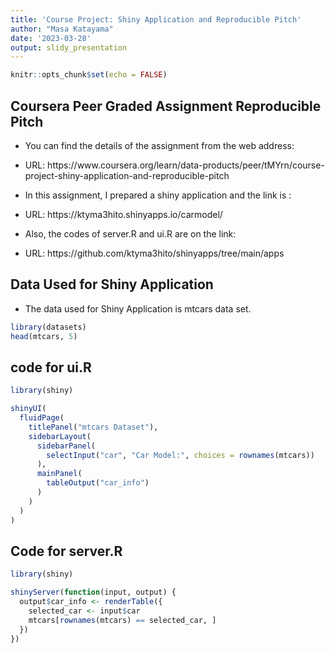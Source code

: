 ---
title: 'Course Project: Shiny Application and Reproducible Pitch'
author: "Masa Katayama"
date: '2023-03-28'
output: slidy_presentation
---

```{r setup, include=FALSE}
knitr::opts_chunk$set(echo = FALSE)
```

## Coursera Peer Graded Assignment Reproducible Pitch
- You can find the details of the assignment from the web address:
- URL: https://www.coursera.org/learn/data-products/peer/tMYrn/course-project-shiny-application-and-reproducible-pitch

- In this assignment, I prepared a shiny application and the link is :
- URL: https://ktyma3hito.shinyapps.io/carmodel/

- Also, the codes of server.R and ui.R are on the link:
- URL: https://github.com/ktyma3hito/shinyapps/tree/main/apps


## Data Used for Shiny Application

- The data used for Shiny Application is mtcars data set.
```{r}
library(datasets)
head(mtcars, 5)
```

## code for ui.R

```{r ui, echo = TRUE, warning=FALSE}
library(shiny)

shinyUI(
  fluidPage(
    titlePanel("mtcars Dataset"),
    sidebarLayout(
      sidebarPanel(
        selectInput("car", "Car Model:", choices = rownames(mtcars))
      ),
      mainPanel(
        tableOutput("car_info")
      )
    )
  )
)

```

## Code for server.R

```{r server, echo=TRUE}
library(shiny)

shinyServer(function(input, output) {
  output$car_info <- renderTable({
    selected_car <- input$car
    mtcars[rownames(mtcars) == selected_car, ]
  })
})
```


